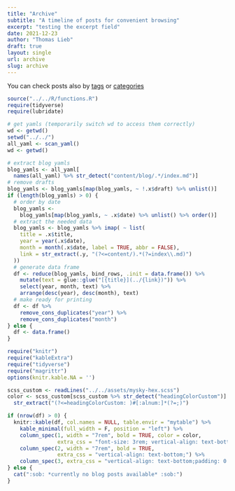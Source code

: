 ```yaml
---
title: "Archive"
subtitle: "A timeline of posts for convenient browsing"
excerpt: "testing the excerpt field"
date: 2021-12-23
author: "Thomas Lieb"
draft: true
layout: single
url: archive
slug: archive
---
```


You can check posts also by [tags](../tags) or [categories](../categories)

```r
source("../../R/functions.R")
require(tidyverse)
require(lubridate)

# get yamls (temporarily switch wd to access them correctly)
wd <- getwd()
setwd("../../")
all_yaml <- scan_yaml()
wd <- getwd()

# extract blog yamls
blog_yamls <- all_yaml[
  names(all_yaml) %>% str_detect("content/blog/.*/index.md")]
# remove drafts
blog_yamls <- blog_yamls[map(blog_yamls, ~ !.x$draft) %>% unlist()]
if (length(blog_yamls) > 0) {
  # order by date
  blog_yamls <-
    blog_yamls[map(blog_yamls, ~ .x$date) %>% unlist() %>% order()]
  # extract the needed data
  blog_yamls <- blog_yamls %>% imap( ~ list(
    title = .x$title,
    year = year(.x$date),
    month = month(.x$date, label = TRUE, abbr = FALSE),
    link = str_extract(.y, "(?<=content/).*(?=index\\.md)")
  ))
  # generate data frame
  df <- reduce(blog_yamls, bind_rows, .init = data.frame()) %>%
    mutate(text = glue::glue("[{title}](../{link})")) %>%
    select(year, month, text) %>%
    arrange(desc(year), desc(month), text)
  # make ready for printing
  df <- df %>%
    remove_cons_duplicates("year") %>%
    remove_cons_duplicates("month")
} else {
  df <- data.frame()
}
```


<div align = "left"> <!--Wrap in div to not apply Hugo table layout.-->
```r
require("knitr")
require("kableExtra")
require("tidyverse")
require("magrittr")
options(knitr.kable.NA = '')

scss_custom <- readLines("../../assets/mysky-hex.scss")
color <- scss_custom[scss_custom %>% str_detect("headingColorCustom")] %>% 
  str_extract("(?<=headingColorCustom: )#[:alnum:]*(?=;)")

if (nrow(df) > 0) {
  knitr::kable(df, col.names = NULL, table.envir = "mytable") %>% 
    kable_minimal(full_width = F, position = "left") %>% 
    column_spec(1, width = "7rem", bold = TRUE, color = color,
                extra_css = "font-size: 3rem; vertical-align: text-bottom;") %>% 
    column_spec(2, width = "7rem", bold = TRUE, 
                extra_css = "vertical-align: text-bottom;") %>% 
    column_spec(3, extra_css = "vertical-align: text-bottom;padding: 0 0 7px 0;")
} else {
  cat(":sob: *currently no blog posts available* :sob:")
}
```
</div>


